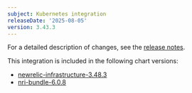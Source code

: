 ```yaml
---
subject: Kubernetes integration
releaseDate: '2025-08-05'
version: 3.43.3
---
```


For a detailed description of changes, see the [release notes](https://github.com/newrelic/nri-kubernetes/releases/tag/v3.43.3).

This integration is included in the following chart versions:
* [newrelic-infrastructure-3.48.3](https://github.com/newrelic/nri-kubernetes/releases/tag/newrelic-infrastructure-3.48.3)
* [nri-bundle-6.0.8](https://github.com/newrelic/helm-charts/releases/tag/nri-bundle-6.0.8)
